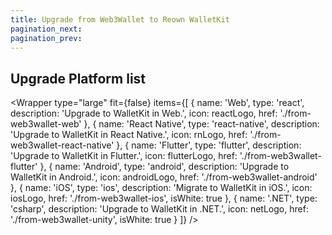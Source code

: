 ```yaml
---
title: Upgrade from Web3Wallet to Reown WalletKit
pagination_next: 
pagination_prev:
---
```



## Upgrade Platform list

<Wrapper
  type="large"
  fit={false}
  items={[
    {
      name: 'Web',
      type: 'react',
      description: 'Upgrade to WalletKit in Web.',
      icon: reactLogo,
      href: './from-web3wallet-web'
    },
    {
      name: 'React Native',
      type: 'react-native',
      description: 'Upgrade to WalletKit in React Native.',
      icon: rnLogo,
      href: './from-web3wallet-react-native'
    },
    {
      name: 'Flutter',
      type: 'flutter',
      description: 'Upgrade to WalletKit in Flutter.',
      icon: flutterLogo,
      href: './from-web3wallet-flutter'
    },
    {
      name: 'Android',
      type: 'android',
      description: 'Upgrade to WalletKit in Android.',
      icon: androidLogo,
      href: './from-web3wallet-android'
    },
    {
      name: 'iOS',
      type: 'ios',
      description: 'Migrate to WalletKit in iOS.',
      icon: iosLogo,
      href: './from-web3wallet-ios',
      isWhite: true
    },
    {
      name: '.NET',
      type: 'csharp',
      description: 'Upgrade to WalletKit in .NET.',
      icon: netLogo,
      href: './from-web3wallet-unity',
      isWhite: true
    }
  ]}
/>
